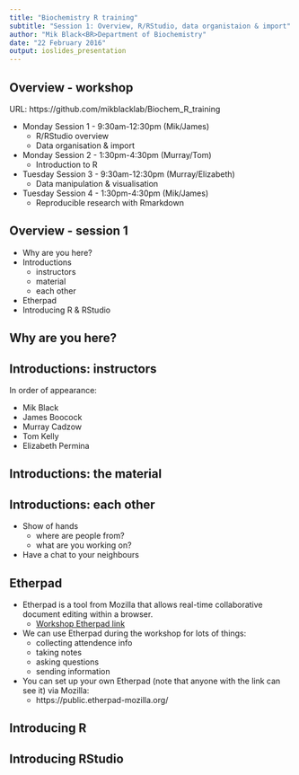 ```yaml
---
title: "Biochemistry R training"
subtitle: "Session 1: Overview, R/RStudio, data organistaion & import"
author: "Mik Black<BR>Department of Biochemistry"
date: "22 February 2016"
output: ioslides_presentation
---
```


## Overview - workshop

URL: https://github.com/mikblacklab/Biochem_R_training

 - Monday Session 1 - 9:30am-12:30pm (Mik/James)
     - R/RStudio overview
     - Data organisation & import 
 - Monday Session 2 - 1:30pm-4:30pm (Murray/Tom) 
     - Introduction to R 
 - Tuesday Session 3 - 9:30am-12:30pm (Murray/Elizabeth)
     - Data manipulation & visualisation 
 - Tuesday Session 4 - 1:30pm-4:30pm (Mik/James)
     - Reproducible research with Rmarkdown

## Overview - session 1

 - Why are you here?
 - Introductions 
     - instructors
     - material 
     - each other
 - Etherpad
 - Introducing R & RStudio

## Why are you here?

## Introductions: instructors 

In order of appearance:

 - Mik Black
 - James Boocock 
 - Murray Cadzow 
 - Tom Kelly 
 - Elizabeth Permina
 
## Introductions: the material

## Introductions: each other

 - Show of hands
     - where are people from?
     - what are you working on?
 - Have a chat to your neighbours
 
## Etherpad

 - Etherpad is a tool from Mozilla that allows real-time collaborative document 
 editing within a browser.
     - [Workshop Etherpad link](https://public.etherpad-mozilla.org/p/2016-02-22_Otago_Biochem)
 - We can use Etherpad during the workshop for lots of things:
     - collecting attendence info
     - taking notes
     - asking questions
     - sending information
 - You can set up your own Etherpad (note that anyone with the link can see it) via Mozilla:
     - https://public.etherpad-mozilla.org/

## Introducing R

## Introducing RStudio
